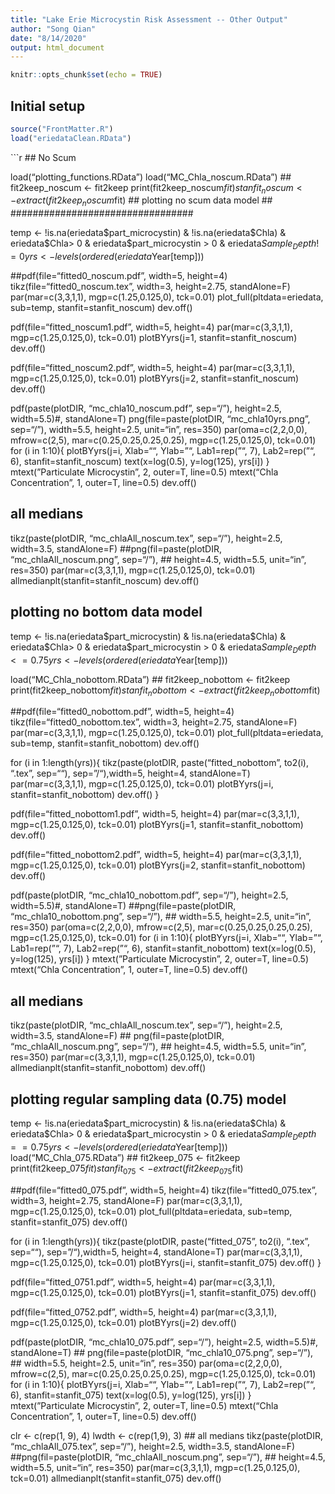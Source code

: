 ---
title: "Lake Erie Microcystin Risk Assessment -- Other Output"
author: "Song Qian"
date: "8/14/2020"
output: html_document
---

```{r setup, include=FALSE}
knitr::opts_chunk$set(echo = TRUE)
```

## Initial setup
```{r}
source("FrontMatter.R")
load("eriedataClean.RData")
```


```{r}
## No Scum

load("plotting_functions.RData")
load("MC_Chla_noscum.RData")
## fit2keep_noscum <- fit2keep
print(fit2keep_noscum$fit)
stanfit_noscum <- extract(fit2keep_noscum$fit)
## plotting no scum data model ##
#################################

temp <- !is.na(eriedata$part_microcystin) &
  !is.na(eriedata$Chla) & eriedata$Chla> 0 & 
  eriedata$part_microcystin > 0 &
  eriedata$Sample_Depth!=0
yrs <- levels(ordered(eriedata$Year[temp]))

##pdf(file="fitted0_noscum.pdf", width=5, height=4)
tikz(file="fitted0_noscum.tex", width=3, height=2.75, 
     standAlone=F)
par(mar=c(3,3,1,1), mgp=c(1.25,0.125,0), tck=0.01)
plot_full(pltdata=eriedata, sub=temp, stanfit=stanfit_noscum)
dev.off()

pdf(file="fitted_noscum1.pdf", width=5, height=4)
par(mar=c(3,3,1,1), mgp=c(1.25,0.125,0), tck=0.01)
plotBYyrs(j=1, stanfit=stanfit_noscum)
dev.off()

pdf(file="fitted_noscum2.pdf", width=5, height=4)
par(mar=c(3,3,1,1), mgp=c(1.25,0.125,0), tck=0.01)
plotBYyrs(j=2, stanfit=stanfit_noscum)
dev.off()

pdf(paste(plotDIR, "mc_chla10_noscum.pdf", sep="/"),
     height=2.5, width=5.5)#, standAlone=T)
png(file=paste(plotDIR, "mc_chla10yrs.png", sep="/"),
    width=5.5, height=2.5, unit="in", res=350)
par(oma=c(2,2,0,0), mfrow=c(2,5), mar=c(0.25,0.25,0.25,0.25),
    mgp=c(1.25,0.125,0), tck=0.01)
for (i in 1:10){
  plotBYyrs(j=i, Xlab="", Ylab="", Lab1=rep("", 7), 
            Lab2=rep("", 6), stanfit=stanfit_noscum)
  text(x=log(0.5), y=log(125), yrs[i])
}
mtext("Particulate Microcystin", 2, outer=T, line=0.5)
mtext("Chla Concentration", 1, outer=T, line=0.5)
dev.off()

## all medians
tikz(paste(plotDIR, "mc_chlaAll_noscum.tex", sep="/"),
     height=2.5, width=3.5, standAlone=F)
##png(fil=paste(plotDIR, "mc_chlaAll_noscum.png", sep="/"),
##    height=4.5, width=5.5, unit="in", res=350)
par(mar=c(3,3,1,1), mgp=c(1.25,0.125,0), tck=0.01)
allmedianplt(stanfit=stanfit_noscum)
dev.off()

## plotting no bottom data model ##
###################################
temp <- !is.na(eriedata$part_microcystin) &
  !is.na(eriedata$Chla) & eriedata$Chla> 0 & 
  eriedata$part_microcystin > 0 &
  eriedata$Sample_Depth <= 0.75
yrs <- levels(ordered(eriedata$Year[temp]))

load("MC_Chla_nobottom.RData")
## fit2keep_nobottom <- fit2keep
print(fit2keep_nobottom$fit)
stanfit_nobottom <- extract(fit2keep_nobottom$fit)

##pdf(file="fitted0_nobottom.pdf", width=5, height=4)
tikz(file="fitted0_nobottom.tex", width=3, height=2.75, 
     standAlone=F)
par(mar=c(3,3,1,1), mgp=c(1.25,0.125,0), tck=0.01)
  plot_full(pltdata=eriedata, sub=temp,
            stanfit=stanfit_nobottom)
dev.off()

for (i in 1:length(yrs)){
  tikz(paste(plotDIR, paste("fitted_nobottom", to2(i), ".tex",
                            sep=""),
             sep="/"),width=5, height=4, standAlone=T)
  par(mar=c(3,3,1,1), mgp=c(1.25,0.125,0), tck=0.01)
  plotBYyrs(j=i, stanfit=stanfit_nobottom)
  dev.off()
}

pdf(file="fitted_nobottom1.pdf", width=5, height=4)
par(mar=c(3,3,1,1), mgp=c(1.25,0.125,0), tck=0.01)
plotBYyrs(j=1, stanfit=stanfit_nobottom)
dev.off()

pdf(file="fitted_nobottom2.pdf", width=5, height=4)
par(mar=c(3,3,1,1), mgp=c(1.25,0.125,0), tck=0.01)
plotBYyrs(j=2, stanfit=stanfit_nobottom)
dev.off()

pdf(paste(plotDIR, "mc_chla10_nobottom.pdf", sep="/"),
    height=2.5, width=5.5)#, standAlone=T)
##png(file=paste(plotDIR, "mc_chla10_nobottom.png", sep="/"),
##    width=5.5, height=2.5, unit="in", res=350)
par(oma=c(2,2,0,0), mfrow=c(2,5), mar=c(0.25,0.25,0.25,0.25),
      mgp=c(1.25,0.125,0), tck=0.01)
for (i in 1:10){
  plotBYyrs(j=i, Xlab="", Ylab="", Lab1=rep("", 7), 
            Lab2=rep("", 6), stanfit=stanfit_nobottom)
  text(x=log(0.5), y=log(125), yrs[i])
}
mtext("Particulate Microcystin", 2, outer=T, line=0.5)
mtext("Chla Concentration", 1, outer=T, line=0.5)
dev.off()

## all medians
tikz(paste(plotDIR, "mc_chlaAll_noscum.tex", sep="/"),
     height=2.5, width=3.5, standAlone=F)
##  png(fil=paste(plotDIR, "mc_chlaAll_noscum.png", sep="/"),
##      height=4.5, width=5.5, unit="in", res=350)
par(mar=c(3,3,1,1), mgp=c(1.25,0.125,0), tck=0.01)
allmedianplt(stanfit=stanfit_nobottom)
dev.off()

## plotting regular sampling data (0.75) model ##
#################################################
temp <- !is.na(eriedata$part_microcystin) &
  !is.na(eriedata$Chla) & eriedata$Chla> 0 & 
  eriedata$part_microcystin > 0 &
  eriedata$Sample_Depth==0.75
yrs <- levels(ordered(eriedata$Year[temp]))
load("MC_Chla_075.RData")
## fit2keep_075 <- fit2keep
print(fit2keep_075$fit)
stanfit_075 <- extract(fit2keep_075$fit)

##pdf(file="fitted0_075.pdf", width=5, height=4)
tikz(file="fitted0_075.tex", width=3, height=2.75, 
     standAlone=F)
par(mar=c(3,3,1,1), mgp=c(1.25,0.125,0), tck=0.01)
plot_full(pltdata=eriedata, sub=temp, stanfit=stanfit_075)
dev.off()

for (i in 1:length(yrs)){
  tikz(paste(plotDIR, paste("fitted_075", to2(i), ".tex", 
                            sep=""),
             sep="/"),width=5, height=4, standAlone=T)
  par(mar=c(3,3,1,1), mgp=c(1.25,0.125,0), tck=0.01)
  plotBYyrs(j=i, stanfit=stanfit_075)
  dev.off()
}

pdf(file="fitted_0751.pdf", width=5, height=4)
par(mar=c(3,3,1,1), mgp=c(1.25,0.125,0), tck=0.01)
plotBYyrs(j=1, stanfit=stanfit_075)
dev.off()

pdf(file="fitted_0752.pdf", width=5, height=4)
par(mar=c(3,3,1,1), mgp=c(1.25,0.125,0), tck=0.01)
plotBYyrs(j=2)
dev.off()

pdf(paste(plotDIR, "mc_chla10_075.pdf", sep="/"),
    height=2.5, width=5.5)#, standAlone=T)
##  png(file=paste(plotDIR, "mc_chla10_075.png", sep="/"),
##      width=5.5, height=2.5, unit="in", res=350)
par(oma=c(2,2,0,0), mfrow=c(2,5), mar=c(0.25,0.25,0.25,0.25),
    mgp=c(1.25,0.125,0), tck=0.01)
for (i in 1:10){
  plotBYyrs(j=i, Xlab="", Ylab="", Lab1=rep("", 7), 
            Lab2=rep("", 6), stanfit=stanfit_075)
  text(x=log(0.5), y=log(125), yrs[i])
}
mtext("Particulate Microcystin", 2, outer=T, line=0.5)
mtext("Chla Concentration", 1, outer=T, line=0.5)
dev.off()

clr <- c(rep(1, 9), 4)
lwdth <- c(rep(1,9), 3)
## all medians
tikz(paste(plotDIR, "mc_chlaAll_075.tex", sep="/"),
     height=2.5, width=3.5, standAlone=F)
##png(fil=paste(plotDIR, "mc_chlaAll_noscum.png", sep="/"),
##    height=4.5, width=5.5, unit="in", res=350)
par(mar=c(3,3,1,1), mgp=c(1.25,0.125,0), tck=0.01)
allmedianplt(stanfit=stanfit_075)
dev.off()

